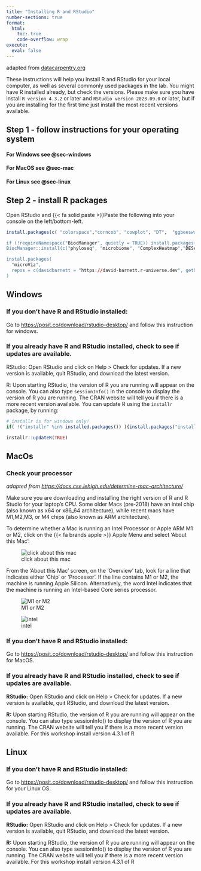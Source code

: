 ```yaml
---
title: "Installing R and RStudio"
number-sections: true
format:
  html:
    toc: true
    code-overflow: wrap
execute:
  eval: false
---
```


adapted from [datacarpentry.org](datacarpentry.org)


These instructions will help you install R and RStudio for your local computer, as well as several commonly used packages in the lab. You might have R installed already, but check the versions.  Please make sure you have  install `R version 4.3.2` or later  and `RStudio version 2023.09.0` or later, but if you are installing for the first time just install the most recent versions available. 

## Step 1 - follow instructions for your operating system

#### For Windows see **@sec-windows**

#### For MacOS see **@sec-mac**

#### For Linux see **@sec-linux**


## Step 2 - install R packages

Open RStudio and {{< fa solid paste >}}Paste the following into your console on the left/bottom-left.

```.r
install.packages(c( "colorspace","corncob", "cowplot", "DT",  "ggbeeswarm", "ggforce","ggraph","ggtext, "gtsummary","knitr", "naniar", "margins",  "palmerpenguins", "patchwork", "quarto",  "rmarkdown", "tidyverse"))

if (!requireNamespace("BiocManager", quietly = TRUE)) install.packages("BiocManager")
BiocManager::install(c("phyloseq", "microbiome", "ComplexHeatmap","DESeq2"), update = FALSE)

install.packages(
  "microViz",
  repos = c(davidbarnett = "https://david-barnett.r-universe.dev", getOption("repos"))
)
```


## Windows {#sec-windows}

### If you don’t have R and RStudio installed:

Go to [https://posit.co/download/rstudio-desktop/](https://posit.co/download/rstudio-desktop/) and follow this instruction for windows.

### If you already have R and RStudio installed, check to see if updates are available. 

RStudio: Open RStudio and click on Help > Check for updates. If a new version is available, quit RStudio, and download the latest version. 

R: Upon starting RStudio, the version of R you are running will appear on the console. You can also type `sessionInfo()` in the console to display the version of R you are running. The CRAN website will tell you if there is a more recent version available. You can update R using the `installr` package, by running: 

```.r
# installr is for windows only!
if( !("installr" %in% installed.packages()) ){install.packages("installr")} 

installr::updateR(TRUE) 
```

## MacOs {#sec-mac}


### Check your processor {.text-left}
*adapted from [https://docs.cse.lehigh.edu/determine-mac-architecture/](https://docs.cse.lehigh.edu/determine-mac-architecture/)*

Make sure you are downloading and installing the right version of R and R Studio for your laptop's CPU. Some older Macs (pre-2018) have an intel chip (also known as x64 or x86_64 architecture), while recent macs have M1,M2,M3, or M4 chips (also known as ARM architecture). 

To determine whether a Mac is running an Intel Processor or Apple ARM M1 or M2, click on the {{< fa brands apple >}} Apple Menu and select 'About this Mac':

![click about this mac](../../../assets/images/determine-mac-architecture01.png)

From the 'About this Mac' screen, on the 'Overview' tab, look for a line that indicates either 'Chip' or 'Processor'. If the line contains M1 or M2, the machine is running Apple Silicon. Alternatively, the word Intel indicates that the machine is running an Intel-based Core series processor.

![M1 or M2](../../../assets/images/determine-mac-architecture-m1.png)

![intel](../../../assets/images/determine-mac-architecture-intel.png)

### If you don’t have R and RStudio installed:

Go to [https://posit.co/download/rstudio-desktop/](https://posit.co/download/rstudio-desktop/) and follow this instruction for MacOS.

### If you already have R and RStudio installed, check to see if updates are available.

**RStudio:** Open RStudio and click on Help > Check for updates. If a new version is available, quit RStudio, and download the latest version.

**R:** Upon starting RStudio, the version of R you are running will appear on the console. You can also type sessionInfo() to display the version of R you are running. The CRAN website will tell you if there is a more recent version available. For this workshop install version 4.3.1 of R

## Linux {#sec-linux}

### If you don’t have R and RStudio installed:

Go to [https://posit.co/download/rstudio-desktop/](https://posit.co/download/rstudio-desktop/) and follow this instruction for your Linux OS.

### If you already have R and RStudio installed, check to see if updates are available.

**RStudio:** Open RStudio and click on Help > Check for updates. If a new version is available, quit RStudio, and download the latest version.

**R:** Upon starting RStudio, the version of R you are running will appear on the console. You can also type sessionInfo() to display the version of R you are running. The CRAN website will tell you if there is a more recent version available. For this workshop install version 4.3.1 of R

